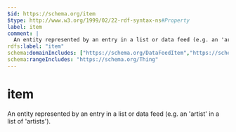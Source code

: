 ```yaml
---
$id: https://schema.org/item
$type: http://www.w3.org/1999/02/22-rdf-syntax-ns#Property
label: item
comment: |
  An entity represented by an entry in a list or data feed (e.g. an 'artist' in a list of 'artists').
rdfs:label: "item"
schema:domainIncludes: ["https://schema.org/DataFeedItem","https://schema.org/ListItem"]
schema:rangeIncludes: "https://schema.org/Thing"
---
```


# item

An entity represented by an entry in a list or data feed (e.g. an 'artist' in a list of 'artists').

